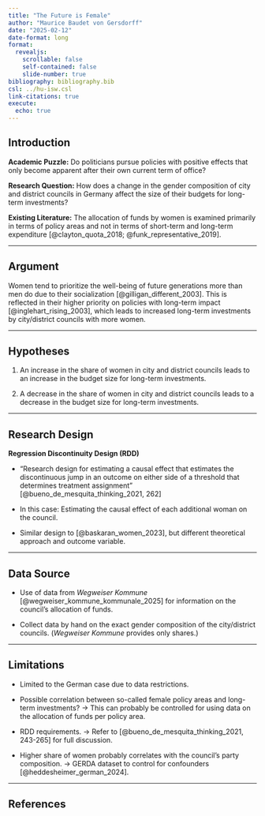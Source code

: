 ```yaml
---
title: "The Future is Female"
author: "Maurice Baudet von Gersdorff"
date: "2025-02-12"
date-format: long
format:
  revealjs:
    scrollable: false
    self-contained: false
    slide-number: true
bibliography: bibliography.bib
csl: ../hu-isw.csl
link-citations: true
execute:
  echo: true
---
```


## Introduction

**Academic Puzzle:**
Do politicians pursue policies with positive effects that only become apparent after their own current term of office?

**Research Question:**
How does a change in the gender composition of city and district councils in Germany affect the size of their budgets for long-term investments?

**Existing Literature:**
The allocation of funds by women is examined primarily in terms of policy areas and not in terms of short-term and long-term expenditure [@clayton_quota_2018; @funk_representative_2019].

---

## Argument

Women tend to prioritize the well-being of future generations more than men do due to their socialization [@gilligan_different_2003]. This is reflected in their higher priority on policies with long-term impact [@inglehart_rising_2003], which leads to increased long-term investments by city/district councils with more women.

---

## Hypotheses

1. An increase in the share of women in city and district councils leads to an increase in the budget size for long-term investments.

2. A decrease in the share of women in city and district councils leads to a decrease in the budget size for long-term investments.

---

## Research Design

**Regression Discontinuity Design (RDD)**

- “Research design for estimating a causal effect that estimates the discontinuous jump in an outcome on either side of a threshold that determines treatment assignment” [@bueno_de_mesquita_thinking_2021, 262]

- In this case: Estimating the causal effect of each additional woman on the council.

- Similar design to [@baskaran_women_2023], but different theoretical approach and outcome variable.

---

## Data Source

- Use of data from *Wegweiser Kommune* [@wegweiser_kommune_kommunale_2025] for information on the council's allocation of funds.

- Collect data by hand on the exact gender composition of the city/district councils. (*Wegweiser Kommune* provides only shares.)

---

## Limitations

- Limited to the German case due to data restrictions.

- Possible correlation between so-called female policy areas and long-term investments? → This can probably be controlled for using data on the allocation of funds per policy area.

- RDD requirements. → Refer to [@bueno_de_mesquita_thinking_2021, 243-265] for full discussion.

- Higher share of women probably correlates with the council's party composition. → GERDA dataset to control for confounders [@heddesheimer_german_2024].

---

## References

::: {#refs}
:::